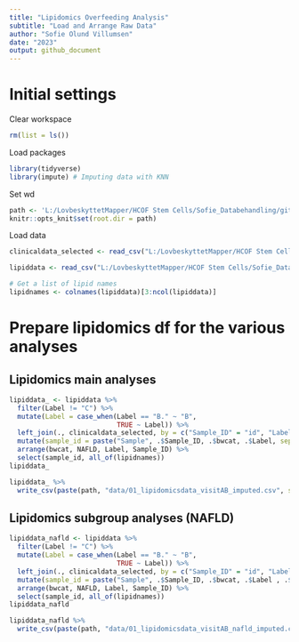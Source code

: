 ```yaml
---
title: "Lipidomics Overfeeding Analysis"
subtitle: "Load and Arrange Raw Data"
author: "Sofie Olund Villumsen"
date: "2023"
output: github_document
---
```


# Initial settings
Clear workspace
```r
rm(list = ls()) 
```

Load packages
```r
library(tidyverse)
library(impute) # Imputing data with KNN
```

Set wd
```r
path <- 'L:/LovbeskyttetMapper/HCOF Stem Cells/Sofie_Databehandling/github/COFpaper_3omicslayers/Lipidomics'
knitr::opts_knit$set(root.dir = path)
```

Load data
```r
clinicaldata_selected <- read_csv("L:/LovbeskyttetMapper/HCOF Stem Cells/Sofie_Databehandling/Overfeeding_study/Transcriptomics/data/02_clinicaldata_selected_imputed.csv")

lipiddata <- read_csv("L:/LovbeskyttetMapper/HCOF Stem Cells/Sofie_Databehandling/Baseline_study/Lipidomics/data/02_lipidomics_data_imputed_log2_zscore.csv")

# Get a list of lipid names
lipidnames <- colnames(lipiddata)[3:ncol(lipiddata)]
```

# Prepare lipidomics df for the various analyses
## Lipidomics main analyses
```r
lipiddata_ <- lipiddata %>% 
  filter(Label != "C") %>% 
  mutate(Label = case_when(Label == "B." ~ "B",
                           TRUE ~ Label)) %>% 
  left_join(., clinicaldata_selected, by = c("Sample_ID" = "id", "Label" = "visit")) %>% 
  mutate(sample_id = paste("Sample", .$Sample_ID, .$bwcat, .$Label, sep = "_")) %>% 
  arrange(bwcat, NAFLD, Label, Sample_ID) %>% 
  select(sample_id, all_of(lipidnames))
lipiddata_

lipiddata_ %>% 
  write_csv(paste(path, "data/01_lipidomicsdata_visitAB_imputed.csv", sep="/")) 
```


## Lipidomics subgroup analyses (NAFLD)
```r
lipiddata_nafld <- lipiddata %>% 
  filter(Label != "C") %>% 
  mutate(Label = case_when(Label == "B." ~ "B",
                           TRUE ~ Label)) %>% 
  left_join(., clinicaldata_selected, by = c("Sample_ID" = "id", "Label" = "visit")) %>% 
  mutate(sample_id = paste("Sample", .$Sample_ID, .$bwcat, .$Label , .$NAFLD, sep = "_")) %>% 
  arrange(bwcat, NAFLD, Label, Sample_ID) %>% 
  select(sample_id, all_of(lipidnames))
lipiddata_nafld

lipiddata_nafld %>% 
  write_csv(paste(path, "data/01_lipidomicsdata_visitAB_nafld_imputed.csv", sep="/"))  
```
